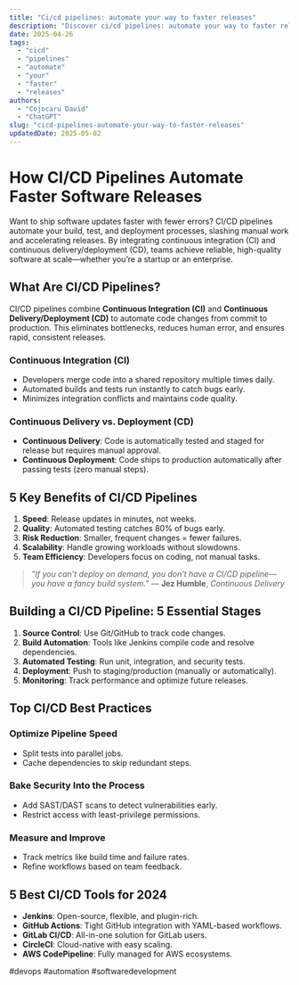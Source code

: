 ```yaml
---
title: "Ci/cd pipelines: automate your way to faster releases"
description: "Discover ci/cd pipelines: automate your way to faster releases with this in-depth guide, providing actionable insights and practical tips to boost your knowledge and results."
date: 2025-04-26
tags:
  - "cicd"
  - "pipelines"
  - "automate"
  - "your"
  - "faster"
  - "releases"
authors:
  - "Cojocaru David"
  - "ChatGPT"
slug: "cicd-pipelines-automate-your-way-to-faster-releases"
updatedDate: 2025-05-02
---
```


# How CI/CD Pipelines Automate Faster Software Releases  

Want to ship software updates faster with fewer errors? CI/CD pipelines automate your build, test, and deployment processes, slashing manual work and accelerating releases. By integrating continuous integration (CI) and continuous delivery/deployment (CD), teams achieve reliable, high-quality software at scale—whether you’re a startup or an enterprise.  

## What Are CI/CD Pipelines?  

CI/CD pipelines combine **Continuous Integration (CI)** and **Continuous Delivery/Deployment (CD)** to automate code changes from commit to production. This eliminates bottlenecks, reduces human error, and ensures rapid, consistent releases.  

### Continuous Integration (CI)  
- Developers merge code into a shared repository multiple times daily.  
- Automated builds and tests run instantly to catch bugs early.  
- Minimizes integration conflicts and maintains code quality.  

### Continuous Delivery vs. Deployment (CD)  
- **Continuous Delivery**: Code is automatically tested and staged for release but requires manual approval.  
- **Continuous Deployment**: Code ships to production automatically after passing tests (zero manual steps).  

## 5 Key Benefits of CI/CD Pipelines  

1. **Speed**: Release updates in minutes, not weeks.  
2. **Quality**: Automated testing catches 80% of bugs early.  
3. **Risk Reduction**: Smaller, frequent changes = fewer failures.  
4. **Scalability**: Handle growing workloads without slowdowns.  
5. **Team Efficiency**: Developers focus on coding, not manual tasks.  

> *"If you can’t deploy on demand, you don’t have a CI/CD pipeline—you have a fancy build system."* — **Jez Humble**, *Continuous Delivery*  

## Building a CI/CD Pipeline: 5 Essential Stages  

1. **Source Control**: Use Git/GitHub to track code changes.  
2. **Build Automation**: Tools like Jenkins compile code and resolve dependencies.  
3. **Automated Testing**: Run unit, integration, and security tests.  
4. **Deployment**: Push to staging/production (manually or automatically).  
5. **Monitoring**: Track performance and optimize future releases.  

## Top CI/CD Best Practices  

### Optimize Pipeline Speed  
- Split tests into parallel jobs.  
- Cache dependencies to skip redundant steps.  

### Bake Security Into the Process  
- Add SAST/DAST scans to detect vulnerabilities early.  
- Restrict access with least-privilege permissions.  

### Measure and Improve  
- Track metrics like build time and failure rates.  
- Refine workflows based on team feedback.  

## 5 Best CI/CD Tools for 2024  

- **Jenkins**: Open-source, flexible, and plugin-rich.  
- **GitHub Actions**: Tight GitHub integration with YAML-based workflows.  
- **GitLab CI/CD**: All-in-one solution for GitLab users.  
- **CircleCI**: Cloud-native with easy scaling.  
- **AWS CodePipeline**: Fully managed for AWS ecosystems.  

#devops #automation #softwaredevelopment